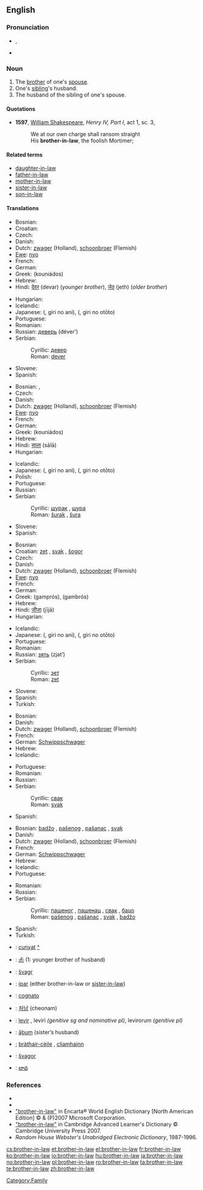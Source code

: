 ==English==

===Pronunciation===
* {{IPA|/ˈbrʌð.ɚ.ɪn.lɔː/}}, {{SAMPA|/"brVD.@.In.lO:/}}
* {{audio|en-us-brother-in-law.ogg|Audio (US)}}

===Noun===
{{en-noun|sg=[[brother]]-[[in-law]]|brothers-in-law}}

# The [[brother]] of one's [[spouse]].
# One's [[sibling]]'s husband.
# The husband of the sibling of one's spouse.

====Quotations====
* '''1597''', [[w:William_Shakespeare|William Shakespeare]], '' Henry IV, Part I'', act 1, sc. 3,
*: We at our own charge shall ransom straight
*: His '''brother-in-law''', the foolish Mortimer;

====Related terms====
* [[daughter-in-law]]
* [[father-in-law]]
* [[mother-in-law]]
* [[sister-in-law]]
* [[son-in-law]]

====Translations====
{{trans-top|the brother of one's husband}}
* Bosnian: {{t-|bs|djever|m}}
* Croatian: {{t-|hr|djever|m}}
* Czech: {{t+|cs|švagr|m}}
* Danish: {{t+|da|svoger|c}}
* Dutch: [[zwager]] {{m}} (Holland), [[schoonbroer]] {{m}} (Flemish)
* [[Ewe]]: [[nyo]]
* French: {{t+|fr|beau-frère|m}}
* German: {{t+|de|Schwager|m}}
* Greek: {{t+|el|κουνιάδος|m|sc=Grek}} (kouniádos)
* Hebrew: {{he-translation|גיס|gís|wv=גִּיס}} {{m}}
* Hindi: [[देवर]] (devar) (''younger brother''), [[जेठ]] (jeth) (''older brother'')
{{trans-mid}}
* Hungarian: {{t+|hu|sógor}}
* Icelandic: {{t+|is|mágur|m}}
* Japanese: {{Jpan|[[義理]]の[[兄]]}} ({{Jpan|[[ぎり]]の[[あに]]}}, giri no ani), {{Jpan|[[義理]]の[[弟]]}} ({{Jpan|[[ぎり]]の[[おとうと]]}}, giri no otōto)
* Portuguese: {{t+|pt|cunhado|m}}
* Romanian: {{t-|ro|cumnat|m}}
* Russian: [[деверь]] (déver’) {{m}}
* Serbian:
*: Cyrillic: [[девер]] {{m}}
*: Roman: [[dever]] {{m}}
* Slovene: {{t+|sl|svak|m}}
* Spanish: {{t+|es|cuñado|m}}
{{trans-bottom}}

{{trans-top|the brother of one's wife}}
* Bosnian: {{t-|bs|šurak|m}}, {{t-|bs|šura|m}}
* Czech: {{t+|cs|švagr|m}}
* Danish: {{t+|da|svoger|c}}
* Dutch: [[zwager]] {{m}} (Holland), [[schoonbroer]] {{m}} (Flemish)
* [[Ewe]]: [[nyo]]
* French: {{t+|fr|beau-frère|m}}
* German: {{t+|de|Schwager|m}}
* Greek: {{t+|el|κουνιάδος|m|sc=Grek}} (kouniádos)
* Hebrew: {{he-translation|גיס|gís|wv=גִּיס}} {{m}}
* Hindi: [[साला]] (sālā)
* Hungarian: {{t+|hu|sógor}}
{{trans-mid}}
* Icelandic: {{t+|is|mágur|m}}
* Japanese: {{Jpan|[[義理]]の[[兄]]}} ({{Jpan|[[ぎり]]の[[あに]]}}, giri no ani), {{Jpan|[[義理]]の[[弟]]}} ({{Jpan|[[ぎり]]の[[おとうと]]}}, giri no otōto)
* Polish: {{t+|pl|szwagier|m}}
* Portuguese: {{t+|pt|cunhado|m}}
* Russian: {{t+|ru|шурин|m|tr=šúrin|sc=Cyrl}}
* Serbian:
*: Cyrillic: [[шурак]] {{m}}, [[шура]] {{m}}
*: Roman: [[šurak]] {{m}}, [[šura]] {{m}}
* Slovene: {{t+|sl|svak|m}}
* Spanish: {{t+|es|cuñado|m}}
{{trans-bottom}}

{{trans-top|the husband of one's sibling}}
* Bosnian: {{t-|bs|zet|m}}
* Croatian: [[zet]] {{m}}, [[svak]] {{m}}, [[šogor]] {{m}}
* Czech: {{t+|cs|švagr|m}}
* Danish: {{t+|da|svoger|c}}
* Dutch: [[zwager]] {{m}} (Holland), [[schoonbroer]] {{m}} (Flemish)
* [[Ewe]]: [[nyo]]
* French: {{t+|fr|beau-frère|m}}
* German: {{t+|de|Schwager|m}}
* Greek: {{t+|el|γαμπρός|m|sc=Grek}} (gamprós), {{t+|el|γαμβρός|m|sc=Grek}} (gambrós)
* Hebrew: {{he-translation|גיס|gís|wv=גִּיס}} {{m}}
* Hindi: [[जीजा]] (jījā)
* Hungarian: {{t+|hu|sógor}}
{{trans-mid}}
* Icelandic: {{t+|is|mágur|m}}
* Japanese: {{Jpan|[[義理]]の[[兄]]}} ({{Jpan|[[ぎり]]の[[あに]]}}, giri no ani), {{Jpan|[[義理]]の[[弟]]}} ({{Jpan|[[ぎり]]の[[おとうと]]}}, giri no otōto)
* Portuguese: {{t+|pt|cunhado|m}}
* Romanian: {{t-|ro|cumnat|m}}
* Russian: [[зять]] (zjat’)  {{m}}
* Serbian:
*: Cyrillic: [[зет]] {{m}}
*: Roman: [[zet]] {{m}}
* Slovene: {{t+|sl|svak|m}}
* Spanish: {{t+|es|cuñado|m}}
* Turkish: {{t+|tr|enişte}}
{{trans-bottom}}

{{trans-top|the husband of one's husband's sibling}}
* Bosnian: {{t-|bs|svak|m}}
* Danish: {{t+|da|svoger|c}}
* Dutch: [[zwager]] {{m}} (Holland), [[schoonbroer]] {{m}} (Flemish)
* French: {{t+|fr|beau-frère|m}}
* German: [[Schwippschwager]] {{m}}
* Hebrew: {{he-translation|גיס|gís|wv=גִּיס}} {{m}}
* Icelandic: {{t-|is|svili|m}}
{{trans-mid}}
* Portuguese: {{t|pt|concunhado|m}}
* Romanian: {{t-|ro|cumnat|m}}
* Russian: {{t+|ru|свояк|m|tr=svoják|sc=Cyrl}}
* Serbian:
*: Cyrillic: [[свак]] {{m}}
*: Roman: [[svak]] {{m}}
* Spanish: {{t+|es|cuñado|m}}
{{trans-bottom}}

{{trans-top|the husband of one's wife's sibling}}
* Bosnian: [[badžo]] {{m}}, [[pašenog]] {{m}}, [[pašanac]] {{m}}, [[svak]] {{m}}
* Danish: {{t+|da|svoger|c}}
* Dutch: [[zwager]] {{m}} (Holland), [[schoonbroer]] {{m}} (Flemish)
* French: {{t+|fr|beau-frère|m}}
* German: [[Schwippschwager]] {{m}}
* Hebrew: {{he-translation|גיס|gís|wv=גִּיס}} {{m}}
* Icelandic: {{t-|is|svili|m}}
* Portuguese: {{t|pt|concunhado|m}}
{{trans-mid}}
* Romanian: {{t-|ro|cumnat|m}}
* Russian: {{t+|ru|свояк|m|tr=svoják|sc=Cyrl}}
* Serbian:
*: Cyrillic: [[пашеног]] {{m}}, [[пашенац]] {{m}}, [[свак]] {{m}}, [[баџо]] {{m}}
*: Roman: [[pašenog]] {{m}}, [[pašanac]] {{m}}, [[svak]] {{m}}, [[badžo]] {{m}}
* Spanish: {{t+|es|cuñado|m}}
* Turkish: {{t+|tr|bacanak}}
{{trans-bottom}}

{{checktrans-top}}
* {{ttbc|Catalan}}: [[cunyat]] {{m}} [[:ca:cunyat|^]]
* {{ttbc|Chinese Characters}}: [[尗]] (1: younger brother of husband)
* {{ttbc|Czech}}: [[švagr]] {{m}}
* {{ttbc|Indonesian}}: [[ipar]] (either brother-in-law or [[sister-in-law]])
* {{ttbc|Italian}}: [[cognato]] {{m}}
* {{ttbc|Korean}}: [[처남]] (cheonam)
{{trans-mid}}
* {{ttbc|Latin}}: [[levir]] {{m}}, leviri ''(genitive sg and nominative pl)'', levirorum ''(genitive pl)''
* {{ttbc|Old English}}: [[aþum|āþum]] {{m}} (sister’s husband)
* {{ttbc|Scottish Gaelic}}; [[bràthair-cèile]] {{m}}, [[cliamhainn]] {{m}}
* {{ttbc|Slovak}}: [[švagor]] {{m}}
* {{ttbc|Telugu}}: [[బావ]]
{{trans-bottom}}

===References===
* {{R:Webster 1913|brother-in-law}}
* {{R:Dictionary.com|brother-in-law}}
* [http://encarta.msn.com/dictionary_/brother-in-law.html "brother-in-law"] in Encarta® World English Dictionary [North American Edition] © & (P)2007 Microsoft Corporation.
* [http://dictionary.cambridge.org/define.asp?key=9892&dict=CALD "brother-in-law"] in Cambridge Advanced Learner's Dictionary © Cambridge University Press 2007.
* ''Random House Webster's Unabridged Electronic Dictionary'', 1987-1996.

[[Category:Family]]

[[cs:brother-in-law]]
[[et:brother-in-law]]
[[el:brother-in-law]]
[[fr:brother-in-law]]
[[ko:brother-in-law]]
[[io:brother-in-law]]
[[hu:brother-in-law]]
[[ja:brother-in-law]]
[[no:brother-in-law]]
[[pl:brother-in-law]]
[[ro:brother-in-law]]
[[ta:brother-in-law]]
[[te:brother-in-law]]
[[zh:brother-in-law]]